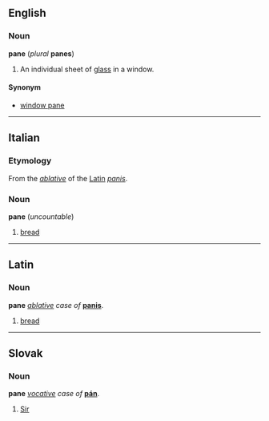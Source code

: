 ==English==
===Noun===
'''pane''' (''plural'' '''panes''')

#An individual sheet of [[glass]] in a window.

====Synonym====
*[[window pane]]

----
==Italian==
===Etymology===
From the ''[[ablative]]'' of the [[Latin]] ''[[panis]]''.

===Noun===
'''pane''' (''uncountable'')
# [[bread]]

----
==Latin==
===Noun===
'''pane''' ''[[ablative]] case of'' '''[[panis]]'''.
# [[bread]]

----
==Slovak==
===Noun===
'''pane''' ''[[vocative]] case of'' '''[[pán]]'''.
# [[Sir]]